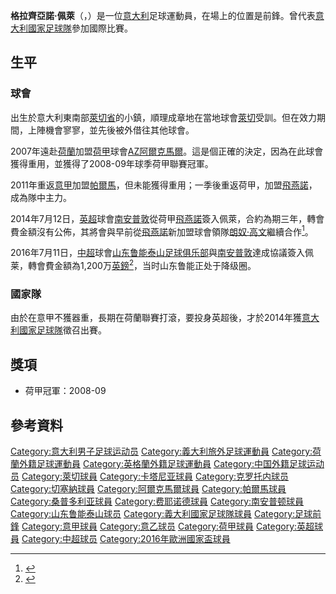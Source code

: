 {{noteTA|G1=football|G2=EPL|G3=意甲|G4=荷甲
|1=zh-hans:格拉齐亚诺;zh-hant:格拉齊亞諾;zh-hk:加斯安奴
|2=zh-hans:佩莱;zh-hk:柏利;zh-tw:佩萊;
}}
{{Infobox football biography
| name = 加斯安奴·柏利<br />Graziano Pellè
| image       = Audi- quattro-Cup 02.JPG
| caption     =  2015年效力于[[南安普敦足球俱樂部|南安普敦]]的柏利
| fullname = Graziano Pellè<ref>{{cite web|title=Premier League Clubs submit Squad Lists|url=http://www.premierleague.com/content/dam/premierleague/site-content/News/publications/squad-lists/Premier-League-squad-lists-September-2014.pdf|publisher=Premier League|accessdate=2 January 2015|date=3 September 2014|archive-date=2014-10-22|archive-url=https://web.archive.org/web/20141022192726/http://www.premierleague.com/content/dam/premierleague/site-content/News/publications/squad-lists/Premier-League-squad-lists-September-2014.pdf|dead-url=yes}}</ref>
| birth_date = {{birth date and age|1985|7|15|df=y}}
| birth_place = {{ITA}}[[莱切省圣切萨里奥|莱切省圣切萨里奥]]
| height = {{height|m=1.94}}<ref>{{cite web|title=GRAZIANO PELLÈ|url=http://www.saintsfc.co.uk/team/player-profile/graziano-pell-/19|publisher=[[南安普顿足球俱乐部|南安普顿]]|access-date=2015-05-21|archive-url=https://web.archive.org/web/20160523202746/http://www.saintsfc.co.uk/team/player-profile/graziano-pell-/19|archive-date=2016-05-23|dead-url=yes}}</ref>
| position = [[前鋒_(足球)|前鋒]]
| currentclub = 
| clubnumber = 
| youthyears1 = 2001–2004 | youthclubs1 = [[莱切足球俱乐部|莱切]]
| years1 = 2004–2007 | clubs1 = [[莱切足球俱乐部|莱切]]                 | caps1 = 12  | goals1 = 0
| years2 = 2005      | clubs2 = → [[卡塔尼亞足球俱樂部|卡塔尼亞]]（租借）  | caps2 = 15  | goals2 = 0
| years3 = 2006      | clubs3 = → [[克罗托内足球俱乐部|克罗托内]]（租借）  | caps3 = 17  | goals3 = 6
| years4 = 2006–2007 | clubs4 = → [[切塞纳足球俱乐部|切塞纳]]（租借）     | caps4 = 37  | goals4 = 10
| years5 = 2007–2011 | clubs5 = [[AZ_(足球會)|AZ阿爾克馬爾]]            | caps5 = 78  | goals5 = 14
| years6 = 2011–2013 | clubs6 = [[帕尔玛足球俱乐部|帕尔玛]]              | caps6 = 12  | goals6 = 1
| years7 = 2012      | clubs7 = → [[桑普多利亚足球俱乐部|桑普多利亚]]（租借）| caps7 = 12  | goals7 = 4
| years8 = 2012–2013 | clubs8 = → [[飛燕諾|飛燕諾]]（租借）                     | caps8 = 29  | goals8 = 27
| years9 = 2013–2014 | clubs9 = [[飛燕諾|飛燕諾]]                             | caps9 = 28  | goals9 = 23 
| years10 = 2014–2016 | clubs10 = [[南安普敦足球俱樂部|南安普敦]]          | caps10 = 68 | goals10 = 23
| years11 = 2016–2020 | clubs11 = [[山東魯能泰山足球俱樂部|山東魯能泰山]]  | caps11 = 106 | goals11 = 52
| years12 = 2021      | clubs12  = [[帕尔玛足球俱乐部|帕尔玛]]| caps12  = 13 | goals12 = 1
| nationalyears1 = 2004–2005 | nationalteam1 = [[義大利國家足球隊|義大利U20]] | nationalcaps1 = 10 | nationalgoals1 = 7
| nationalyears2 = 2005–2007 | nationalteam2 = [[義大利21歲以下國家足球隊|義大利U21]] | nationalcaps2 = 11 | nationalgoals2 = 0
| nationalyears3 = 2008      | nationalteam3 = [[意大利国家足球队|意大利國奧隊]] | nationalcaps3 = 5 | nationalgoals3 = 0
| nationalyears4 = 2014–2016 | nationalteam4 = [[意大利國家足球隊|意大利]] | nationalcaps4 = 20 | nationalgoals4 = 9
| club-update = 2021年2月5日
| ntupdate = 2016年6月27日
}}

{{中文譯名
| english    = Graziano Pellè
| taiwan     = 格拉齊亞諾·佩萊
| putonghua  = 格拉齐亚诺·佩莱
| hongkong   = 加斯安奴·柏利<br>派利
| macau      = 派利
}}

'''格拉齊亞諾·佩萊'''（{{lang-it|Graziano Pellè}}，{{bd|1985年|7月15日}}）是一位[[意大利|意大利]]足球運動員，在場上的位置是前鋒。曾代表[[意大利國家足球隊|意大利國家足球隊]]參加國際比賽。

==生平==
===球會===
出生於意大利東南部[[萊切省|萊切省]]的小鎮，順理成章地在當地球會[[萊切足球會|萊切]]受訓。但在效力期間，上陣機會寥寥，並先後被外借往其他球會。

2007年遠赴[[荷蘭|荷蘭]]加盟[[荷甲|荷甲]]球會[[AZ_(足球會)|AZ阿爾克馬爾]]。這是個正確的決定，因為在此球會獲得重用，並獲得了2008-09年球季荷甲聯賽冠軍。

2011年重返[[意甲|意甲]]加盟[[帕爾馬足球會|帕爾馬]]，但未能獲得重用；一季後重返荷甲，加盟[[飛燕諾|飛燕諾]]，成為隊中主力。

2014年7月12日，[[英超|英超]]球會[[南安普敦足球俱樂部|南安普敦]]從荷甲[[飛燕諾|飛燕諾]]簽入佩萊，合約為期三年，轉會費金額沒有公佈，其將會與早前從[[飛燕諾|飛燕諾]]新加盟球會領隊[[朗奴·高文|朗奴·高文]]繼續合作<ref>{{cite news |language=en |url=http://www.bbc.com/sport/football/28280081 |title=Graziano Pelle: Southampton sign Italian striker from Feyenoord |publisher=''[[BBC_Sport|BBC Sport]]'' |date=2014-07-12 |accessdate=2016-07-21 |archive-date=2020-11-12 |archive-url=https://web.archive.org/web/20201112022159/https://www.bbc.com/sport/football/28280081 |dead-url=no }}</ref>。

2016年7月11日，[[中超|中超]]球會[[山东鲁能泰山足球俱乐部|山东鲁能泰山足球俱乐部]]與[[南安普敦足球俱樂部|南安普敦]]達成協議簽入佩莱，轉會費金額為1,200万[[英鎊|英鎊]]<ref>{{cite news |language=en |url=http://www.bbc.com/sport/football/36766548 |title=Graziano Pelle: Southampton striker joins Shandong Luneng |publisher=''[[BBC_Sport|BBC Sport]]'' |date=2016-07-11 |accessdate=2016-07-21 |archive-date=2020-10-20 |archive-url=https://web.archive.org/web/20201020042447/https://www.bbc.com/sport/football/36766548 |dead-url=no }}</ref>，当时山东鲁能正处于降级圈。

===國家隊===
由於在意甲不獲器重，長期在荷蘭聯賽打滾，要投身英超後，才於2014年獲[[意大利國家足球隊|意大利國家足球隊]]徵召出賽。

==獎項==
*荷甲冠軍：2008-09

==參考資料==
{{Reflist}}

{{2016年中超分类名单山东}}
{{2017年中超分类名单山东}}
{{2018年中超分类名单山东}}
{{2019年中超分类名单山东}}
{{2020年中超分类名单山东}}
{{2016年歐洲國家盃意大利參賽名單}}

{{DEFAULTSORT:Pelle, Graziano}}
[[Category:意大利男子足球运动员|Category:意大利男子足球运动员]]
[[Category:義大利旅外足球運動員|Category:義大利旅外足球運動員]]
[[Category:荷蘭外籍足球運動員|Category:荷蘭外籍足球運動員]]
[[Category:英格蘭外籍足球運動員|Category:英格蘭外籍足球運動員]]
[[Category:中国外籍足球运动员|Category:中国外籍足球运动员]]
[[Category:萊切球員|Category:萊切球員]]
[[Category:卡塔尼亚球員|Category:卡塔尼亚球員]]
[[Category:克罗托内球员|Category:克罗托内球员]]
[[Category:切塞納球員|Category:切塞納球員]]
[[Category:阿爾克馬爾球員|Category:阿爾克馬爾球員]]
[[Category:帕爾馬球員|Category:帕爾馬球員]]
[[Category:桑普多利亚球員|Category:桑普多利亚球員]]
[[Category:费耶诺德球員|Category:费耶诺德球員]]
[[Category:南安普顿球員|Category:南安普顿球員]]
[[Category:山东鲁能泰山球员|Category:山东鲁能泰山球员]]
[[Category:義大利國家足球隊球員|Category:義大利國家足球隊球員]]
[[Category:足球前鋒|Category:足球前鋒]]
[[Category:意甲球員|Category:意甲球員]]
[[Category:意乙球员|Category:意乙球员]]
[[Category:荷甲球員|Category:荷甲球員]]
[[Category:英超球員|Category:英超球員]]
[[Category:中超球员|Category:中超球员]]
[[Category:2016年歐洲國家盃球員|Category:2016年歐洲國家盃球員]]